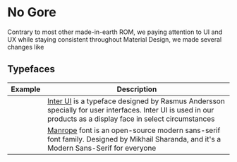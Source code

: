 # No Gore


Contrary to most other made-in-earth ROM, we paying attention to UI and UX while staying consistent throughout Material Design, we made several changes like

## Typefaces

| Example                                             | Description                                                                                                                                                                                                                                     |
| --------------------------------------------------- | ----------------------------------------------------------------------------------------------------------------------------------------------------------------------------------------------------------------------------------------------- |
| <InterFont title="Inter" className="Inter" height="100" width="100" />     | [Inter UI](https://rsms.me/inter/) is a typeface designed by Rasmus Andersson specially for user interfaces. Inter UI is used in our products as a display face in select circumstances                                                         |
| <ManropeFont title="Manrope" className="Manrope" height="100" width="100" /> | [Manrope](https://manropefont.com/) font is an open-source modern sans-serif font family. Designed by Mikhail Sharanda, and it's a Modern Sans-Serif for everyone |
